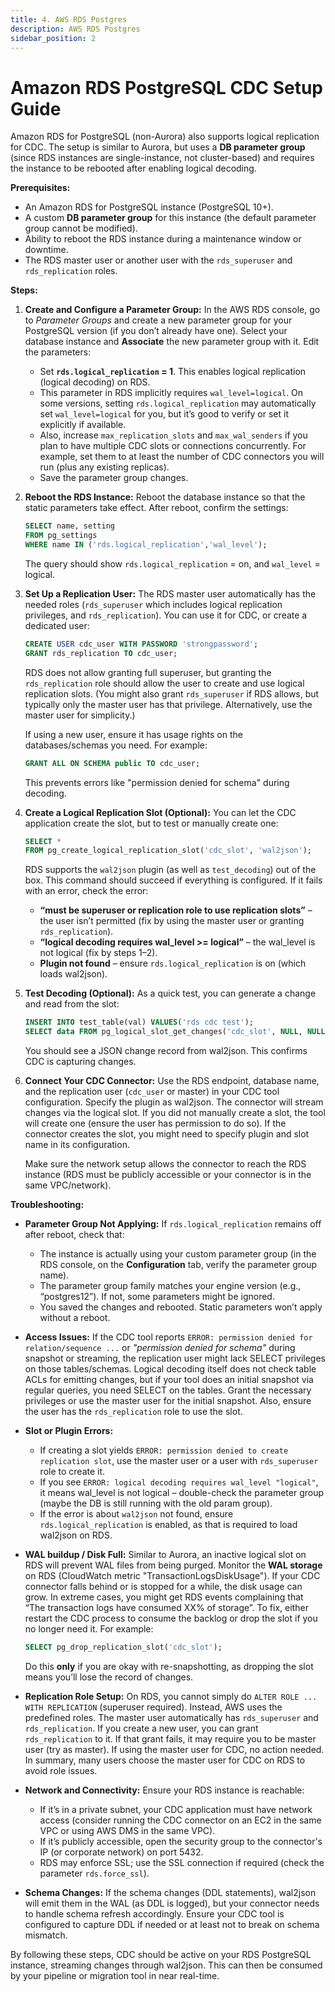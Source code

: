 ```yaml
---
title: 4. AWS RDS Postgres 
description: AWS RDS Postgres
sidebar_position: 2
---
```


# Amazon RDS PostgreSQL CDC Setup Guide

Amazon RDS for PostgreSQL (non-Aurora) also supports logical replication for CDC. The setup is similar to Aurora, but uses a **DB parameter group** (since RDS instances are single-instance, not cluster-based) and requires the instance to be rebooted after enabling logical decoding.

**Prerequisites:**

- An Amazon RDS for PostgreSQL instance (PostgreSQL 10+).
- A custom **DB parameter group** for this instance (the default parameter group cannot be modified).
- Ability to reboot the RDS instance during a maintenance window or downtime.
- The RDS master user or another user with the `rds_superuser` and `rds_replication` roles.

**Steps:**

1. **Create and Configure a Parameter Group:** In the AWS RDS console, go to *Parameter Groups* and create a new parameter group for your PostgreSQL version (if you don’t already have one). Select your database instance and **Associate** the new parameter group with it. Edit the parameters:
   - Set **`rds.logical_replication` = 1**. This enables logical replication (logical decoding) on RDS.
   - This parameter in RDS implicitly requires `wal_level=logical`. On some versions, setting `rds.logical_replication` may automatically set `wal_level=logical` for you, but it’s good to verify or set it explicitly if available.
   - Also, increase `max_replication_slots` and `max_wal_senders` if you plan to have multiple CDC slots or connections concurrently. For example, set them to at least the number of CDC connectors you will run (plus any existing replicas).
   - Save the parameter group changes.


2. **Reboot the RDS Instance:** Reboot the database instance so that the static parameters take effect. After reboot, confirm the settings:
   ```sql
   SELECT name, setting 
   FROM pg_settings 
   WHERE name IN ('rds.logical_replication','wal_level');
   ```
   The query should show `rds.logical_replication` = on, and `wal_level` = logical.

3. **Set Up a Replication User:** The RDS master user automatically has the needed roles (`rds_superuser` which includes logical replication privileges, and `rds_replication`). You can use it for CDC, or create a dedicated user:
   ```sql
   CREATE USER cdc_user WITH PASSWORD 'strongpassword';
   GRANT rds_replication TO cdc_user;
   ```
   RDS does not allow granting full superuser, but granting the `rds_replication` role should allow the user to create and use logical replication slots. (You might also grant `rds_superuser` if RDS allows, but typically only the master user has that privilege. Alternatively, use the master user for simplicity.)

   If using a new user, ensure it has usage rights on the databases/schemas you need. For example:
   ```sql
   GRANT ALL ON SCHEMA public TO cdc_user;
   ```
   This prevents errors like "permission denied for schema" during decoding.

4. **Create a Logical Replication Slot (Optional):** You can let the CDC application create the slot, but to test or manually create one:
   ```sql
   SELECT * 
   FROM pg_create_logical_replication_slot('cdc_slot', 'wal2json');
   ```
   RDS supports the `wal2json` plugin (as well as `test_decoding`) out of the box. This command should succeed if everything is configured. If it fails with an error, check the error:
   - **“must be superuser or replication role to use replication slots”** – the user isn’t permitted (fix by using the master user or granting `rds_replication`).
   - **“logical decoding requires wal_level >= logical”** – the wal_level is not logical (fix by steps 1–2).
   - **Plugin not found** – ensure `rds.logical_replication` is on (which loads wal2json).



5. **Test Decoding (Optional):** As a quick test, you can generate a change and read from the slot:
   ```sql
   INSERT INTO test_table(val) VALUES('rds cdc test');
   SELECT data FROM pg_logical_slot_get_changes('cdc_slot', NULL, NULL, 'pretty-print', '1');
   ```
   You should see a JSON change record from wal2json. This confirms CDC is capturing changes.

6. **Connect Your CDC Connector:** Use the RDS endpoint, database name, and the replication user (`cdc_user` or master) in your CDC tool configuration. Specify the plugin as wal2json. The connector will stream changes via the logical slot. If you did not manually create a slot, the tool will create one (ensure the user has permission to do so). If the connector creates the slot, you might need to specify plugin and slot name in its configuration. 

   Make sure the network setup allows the connector to reach the RDS instance (RDS must be publicly accessible or your connector is in the same VPC/network).

**Troubleshooting:**

- **Parameter Group Not Applying:** If `rds.logical_replication` remains off after reboot, check that:
  - The instance is actually using your custom parameter group (in the RDS console, on the **Configuration** tab, verify the parameter group name).
  - The parameter group family matches your engine version (e.g., “postgres12”). If not, some parameters might be ignored.
  - You saved the changes and rebooted. Static parameters won’t apply without a reboot.

- **Access Issues:** If the CDC tool reports `ERROR: permission denied for relation/sequence ...` or *"permission denied for schema"* during snapshot or streaming, the replication user might lack SELECT privileges on those tables/schemas. Logical decoding itself does not check table ACLs for emitting changes, but if your tool does an initial snapshot via regular queries, you need SELECT on the tables. Grant the necessary privileges or use the master user for the initial snapshot. Also, ensure the user has the `rds_replication` role to use the slot.

- **Slot or Plugin Errors:** 
  - If creating a slot yields `ERROR: permission denied to create replication slot`, use the master user or a user with `rds_superuser` role to create it.
  - If you see `ERROR: logical decoding requires wal_level "logical"`, it means wal_level is not logical – double-check the parameter group (maybe the DB is still running with the old param group).
  - If the error is about `wal2json` not found, ensure `rds.logical_replication` is enabled, as that is required to load wal2json on RDS.

- **WAL buildup / Disk Full:** Similar to Aurora, an inactive logical slot on RDS will prevent WAL files from being purged. Monitor the **WAL storage** on RDS (CloudWatch metric "TransactionLogsDiskUsage"). If your CDC connector falls behind or is stopped for a while, the disk usage can grow. In extreme cases, you might get RDS events complaining that “The transaction logs have consumed XX% of storage”. To fix, either restart the CDC process to consume the backlog or drop the slot if you no longer need it. For example:
  ```sql
  SELECT pg_drop_replication_slot('cdc_slot');
  ```
  Do this **only** if you are okay with re-snapshotting, as dropping the slot means you’ll lose the record of changes.

- **Replication Role Setup:** On RDS, you cannot simply do `ALTER ROLE ... WITH REPLICATION` (superuser required). Instead, AWS uses the predefined roles. The master user automatically has `rds_superuser` and `rds_replication`. If you create a new user, you can grant `rds_replication` to it. If that grant fails, it may require you to be master user (try as master). If using the master user for CDC, no action needed. In summary, many users choose the master user for CDC on RDS to avoid role issues.

- **Network and Connectivity:** Ensure your RDS instance is reachable:
  - If it’s in a private subnet, your CDC application must have network access (consider running the CDC connector on an EC2 in the same VPC or using AWS DMS in the same VPC).
  - If it’s publicly accessible, open the security group to the connector's IP (or corporate network) on port 5432. 
  - RDS may enforce SSL; use the SSL connection if required (check the parameter `rds.force_ssl`).

- **Schema Changes:** If the schema changes (DDL statements), wal2json will emit them in the WAL (as DDL is logged), but your connector needs to handle schema refresh accordingly. Ensure your CDC tool is configured to capture DDL if needed or at least not to break on schema mismatch.

By following these steps, CDC should be active on your RDS PostgreSQL instance, streaming changes through wal2json. This can then be consumed by your pipeline or migration tool in near real-time.